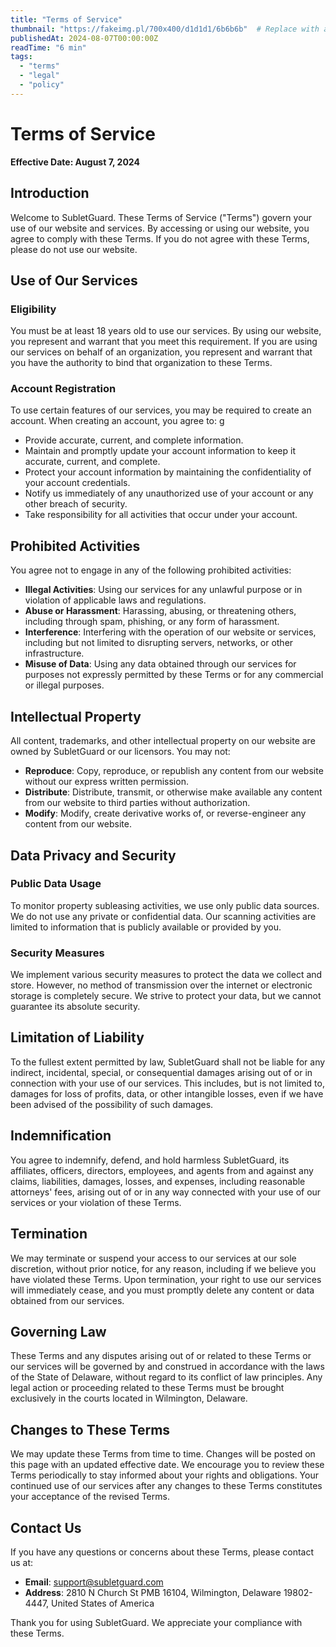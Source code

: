 ```yaml
---
title: "Terms of Service"
thumbnail: "https://fakeimg.pl/700x400/d1d1d1/6b6b6b"  # Replace with an actual URL if necessary
publishedAt: 2024-08-07T00:00:00Z
readTime: "6 min"
tags:
  - "terms"
  - "legal"
  - "policy"
---
```


# Terms of Service

**Effective Date: August 7, 2024**

## Introduction

Welcome to SubletGuard. These Terms of Service ("Terms") govern your use of our website and services. By accessing or using our website, you agree to comply with these Terms. If you do not agree with these Terms, please do not use our website.

## Use of Our Services

### Eligibility

You must be at least 18 years old to use our services. By using our website, you represent and warrant that you meet this requirement. If you are using our services on behalf of an organization, you represent and warrant that you have the authority to bind that organization to these Terms.

### Account Registration

To use certain features of our services, you may be required to create an account. When creating an account, you agree to:
g
- Provide accurate, current, and complete information.
- Maintain and promptly update your account information to keep it accurate, current, and complete.
- Protect your account information by maintaining the confidentiality of your account credentials.
- Notify us immediately of any unauthorized use of your account or any other breach of security.
- Take responsibility for all activities that occur under your account.

## Prohibited Activities

You agree not to engage in any of the following prohibited activities:

- **Illegal Activities**: Using our services for any unlawful purpose or in violation of applicable laws and regulations.
- **Abuse or Harassment**: Harassing, abusing, or threatening others, including through spam, phishing, or any form of harassment.
- **Interference**: Interfering with the operation of our website or services, including but not limited to disrupting servers, networks, or other infrastructure.
- **Misuse of Data**: Using any data obtained through our services for purposes not expressly permitted by these Terms or for any commercial or illegal purposes.

## Intellectual Property

All content, trademarks, and other intellectual property on our website are owned by SubletGuard or our licensors. You may not:

- **Reproduce**: Copy, reproduce, or republish any content from our website without our express written permission.
- **Distribute**: Distribute, transmit, or otherwise make available any content from our website to third parties without authorization.
- **Modify**: Modify, create derivative works of, or reverse-engineer any content from our website.

## Data Privacy and Security

### Public Data Usage

To monitor property subleasing activities, we use only public data sources. We do not use any private or confidential data. Our scanning activities are limited to information that is publicly available or provided by you.

### Security Measures

We implement various security measures to protect the data we collect and store. However, no method of transmission over the internet or electronic storage is completely secure. We strive to protect your data, but we cannot guarantee its absolute security.

## Limitation of Liability

To the fullest extent permitted by law, SubletGuard shall not be liable for any indirect, incidental, special, or consequential damages arising out of or in connection with your use of our services. This includes, but is not limited to, damages for loss of profits, data, or other intangible losses, even if we have been advised of the possibility of such damages.

## Indemnification

You agree to indemnify, defend, and hold harmless SubletGuard, its affiliates, officers, directors, employees, and agents from and against any claims, liabilities, damages, losses, and expenses, including reasonable attorneys' fees, arising out of or in any way connected with your use of our services or your violation of these Terms.

## Termination

We may terminate or suspend your access to our services at our sole discretion, without prior notice, for any reason, including if we believe you have violated these Terms. Upon termination, your right to use our services will immediately cease, and you must promptly delete any content or data obtained from our services.

## Governing Law

These Terms and any disputes arising out of or related to these Terms or our services will be governed by and construed in accordance with the laws of the State of Delaware, without regard to its conflict of law principles. Any legal action or proceeding related to these Terms must be brought exclusively in the courts located in Wilmington, Delaware.

## Changes to These Terms

We may update these Terms from time to time. Changes will be posted on this page with an updated effective date. We encourage you to review these Terms periodically to stay informed about your rights and obligations. Your continued use of our services after any changes to these Terms constitutes your acceptance of the revised Terms.

## Contact Us

If you have any questions or concerns about these Terms, please contact us at:

- **Email**: support@subletguard.com
- **Address**: 2810 N Church St PMB 16104, Wilmington, Delaware 19802-4447, United States of America

Thank you for using SubletGuard. We appreciate your compliance with these Terms.
